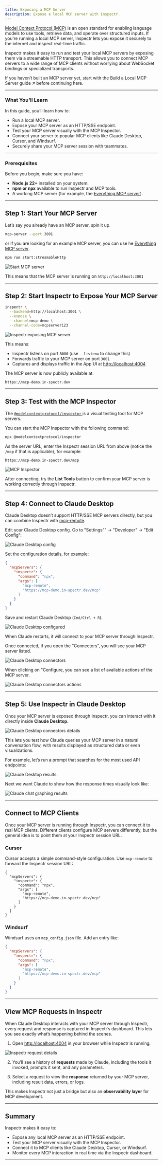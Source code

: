```yaml
---
title: Exposing a MCP Server
description: Expose a local MCP server with Inspectr.
---
```






<FlowBase client:only="react" />

[//]: # (# 🧠 Exposing a Model Context Protocol &#40;MCP&#41; Server with Inspectr)

[Model Context Protocol (MCP)](https://www.anthropic.com/news/model-context-protocol) is an open standard for enabling language models to use tools, retrieve data, and operate over structured inputs. If you're running a local MCP server, Inspectr lets you expose it securely to the internet and inspect real-time traffic.

Inspectr makes it easy to run and test your local MCP servers by exposing them via a streamable HTTP transport. This allows you to connect MCP servers to a wide range of MCP clients without worrying about WebSocket bindings or specialized transports.

If you haven’t built an MCP server yet, start with the Build a Local MCP Server guide ↗
before continuing here.

---

### What You’ll Learn

In this guide, you’ll learn how to:

- Run a local MCP server.
- Expose your MCP server as an HTTP/SSE endpoint.
- Test your MCP server visually with the MCP Inspector.
- Connect your server to popular MCP clients like Claude Desktop, Cursor, and Windsurf.
- Securely share your MCP server session with teammates.

---

### Prerequisites

Before you begin, make sure you have:

- **Node.js 22+** installed on your system.
- **npm or npx** available to run Inspectr and MCP tools.
- A working MCP server (for example, the [Everything MCP server](https://github.com/modelcontextprotocol/servers/tree/main/src/everything)).

---

## Step 1: Start Your MCP Server

Let’s say you already have an MCP server, spin it up.

```bash
mcp-server --port 3001
```

or if you are looking for an example MCP server, you can use he [Everything MCP server](https://github.com/modelcontextprotocol/servers/tree/main/src/everything).

```bash
npm run start:streamableHttp
```

<Image src={mcpStartServer} alt="Start MCP server" />

This means that the MCP server is running on `http://localhost:3001`

---

## Step 2: Start Inspectr to Expose Your MCP Server

```bash
inspectr \
  --backend=http://localhost:3001 \
  --expose \
  --channel=mcp-demo \
  --channel-code=mcpserver123
```

<Image src={inspectrExpose} alt="Inspectr exposing MCP server" />

This means:
- Inspectr listens on port `8080` (use `--listen=` to change this)
- Forwards traffic to your MCP server on port `3001`
- Captures and displays traffic in the App UI at [http://localhost:4004](http://localhost:4004)

The MCP server is now publicly available at:

```
https://mcp-demo.in-spectr.dev
```

---

## Step 3: Test with the MCP Inspector

The [`@modelcontextprotocol/inspector` ](https://www.npmjs.com/package/@modelcontextprotocol/inspector) is a visual testing tool for MCP servers.

You can start the MCP Inspector with the following command:

```bash
npx @modelcontextprotocol/inspector
```

As the server URL, enter the Inspectr session URL from above (notice the `/mcp` if that is applicable), for example:

`https://mcp-demo.in-spectr.dev/mcp`

<Image src={mcpInspector} alt="MCP Inspector" />

After connecting, try the **List Tools** button to confirm your MCP server is working correctly through Inspectr.

---

## Step 4: Connect to Claude Desktop

Claude Desktop doesn’t support HTTP/SSE MCP servers directly, but you can combine Inspectr with [mcp-remote](https://www.npmjs.com/package/mcp-remote).

Edit your Claude Desktop config.
Go to "Settings"" → "Developer" → "Edit Config":

<Image src={mcpClaudeConfig} alt="Claude Desktop config" />

Set the configuration details, for example:

```json
{
  "mcpServers": {
    "inspectr": {
      "command": "npx",
      "args": [
        "mcp-remote",
        "https://mcp-demo.in-spectr.dev/mcp"
      ]
    }
  }
}
```

Save and restart Claude Desktop (`Cmd/Ctrl + R`).

<Image src={mcpClaudeConfigured} alt="Claude Desktop configured" />

When Claude restarts, it will connect to your MCP server through Inspectr.

Once connected, if you open the "Connectors", you will see your MCP server listed.

<Image src={mcpClaudeConnectors} alt="Claude Desktop connectors" />

When clicking on "Configure, you can see a list of available actions of the MCP server.

<Image src={mcpClaudeConnectorConfig} alt="Claude Desktop connectors actions" />

--- 

## Step 5: Use Inspectr in Claude Desktop

Once your MCP server is exposed through Inspectr, you can interact with it directly inside **Claude Desktop**.

<Image src={mcpClaudeChatActivate} alt="Claude Desktop connectors details" />

This lets you test how Claude queries your MCP server in a natural conversation flow, with results displayed as structured data or even visualizations.

For example, let’s run a prompt that searches for the most used API endpoints:

<Image src={mcpClaudeResults} alt="Claude Desktop results" />

Next we want Claude to show how the response times visually look like:

<Image src={mcpClaudeChatResultsGraph} alt="Claude chat graphing results" />

---

## Connect to MCP Clients

Once your MCP server is running through Inspectr, you can connect it to real MCP clients. Different clients configure MCP servers differently, but the general idea is to point them at your Inspectr session URL.

### Cursor

Cursor accepts a simple command-style configuration. Use `mcp-remote` to forward the Inspectr session URL:

```
{
  "mcpServers": {
    "inspectr": {
      "command": "npx",
      "args": [
        "mcp-remote",
        "https://mcp-demo.in-spectr.dev/mcp"
      ]
    }
  }
}
```

### Windsurf

Windsurf uses an `mcp_config.json` file. Add an entry like:

```json
{
  "mcpServers": {
    "inspectr": {
      "command": "npx",
      "args": [
        "mcp-remote",
        "https://mcp-demo.in-spectr.dev/mcp"
      ]
    }
  }
}
```

 ---

## View MCP Requests in Inspectr

When Claude Desktop interacts with your MCP server through Inspectr, every request and response is captured in Inspectr’s dashboard. This lets you see exactly what’s happening behind the scenes.

1. Open [http://localhost:4004](http://localhost:4004) in your browser while Inspectr is running.

<Image src={mcpInspectr} alt="Inspectr request details" />

2. You’ll see a history of **requests** made by Claude, including the tools it invoked, prompts it sent, and any parameters.

3. Select a request to view the **response** returned by your MCP server, including result data, errors, or logs.

This makes Inspectr not just a bridge but also an **observability layer** for MCP development.

---

## Summary

Inspectr makes it easy to:

- Expose any local MCP server as an HTTP/SSE endpoint.
- Test your MCP server visually with the MCP Inspector.
- Connect it to MCP clients like Claude Desktop, Cursor, or Windsurf.
- Monitor every MCP interaction in real time via the Inspectr dashboard.

---
